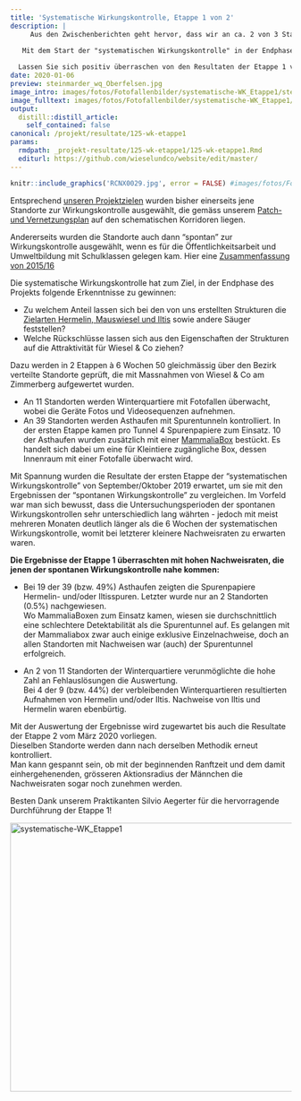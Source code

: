 ```yaml
---
title: 'Systematische Wirkungskontrolle, Etappe 1 von 2'
description: |
     Aus den Zwischenberichten geht hervor, dass wir an ca. 2 von 3 Standorten der "spontanen Wirkungskontrolle" die Zielarten Hermelin und/oder Iltis nachweisen konnten.  
     
   Mit dem Start der "systematischen Wirkungskontrolle" in der Endphase des Projekts stieg die Spannung, ob sich die hohen Nachweisraten bestätigen lassen würden. 

  Lassen Sie sich positiv überraschen von den Resultaten der Etappe 1 von 2:
date: 2020-01-06
preview: steinmarder_wq_Oberfelsen.jpg
image_intro: images/fotos/Fotofallenbilder/systematische-WK_Etappe1/steinmarder_wq_Oberfelsen.jpg
image_fulltext: images/fotos/Fotofallenbilder/systematische-WK_Etappe1/RCNX0029.jpg
output:
  distill::distill_article:
    self_contained: false
canonical: /projekt/resultate/125-wk-etappe1
params:
  rmdpath: _projekt-resultate/125-wk-etappe1/125-wk-etappe1.Rmd
  editurl: https://github.com/wieselundco/website/edit/master/
---
```



```r
knitr::include_graphics('RCNX0029.jpg', error = FALSE) #images/fotos/Fotofallenbilder/systematische-WK_Etappe1/RCNX0029.jpg
```
  Entsprechend [unseren Projektzielen](WiCoZ_Phase_2_Projektbeschrieb.pdf) wurden bisher einerseits jene Standorte zur Wirkungskontrolle ausgewählt, die gemäss unserem [Patch- und Vernetzungsplan](AnhangC_Patch_Vernetzungsplanung.1.pdf) auf den schematischen Korridoren liegen.  
 
  Andererseits wurden die Standorte auch dann "spontan" zur Wirkungskontrolle ausgewählt, wenn es für die Öffentlichkeitsarbeit und Umweltbildung mit Schulklassen gelegen kam. Hier eine [Zusammenfassung von 2015/16](/wirkungskontrolle/80-massnahmen-sind-nachweislich-attrakti/)
 
  Die systematische Wirkungskontrolle hat zum Ziel, in der Endphase des
Projekts folgende Erkenntnisse zu gewinnen: 

-   Zu welchem Anteil lassen sich bei den von uns erstellten Strukturen  die [Zielarten Hermelin, Mauswiesel und Iltis](/Unsere-Zielarten.html) sowie andere Säuger feststellen?
-   Welche Rückschlüsse lassen sich aus den Eigenschaften der Strukturen auf die Attraktivität für Wiesel & Co ziehen?

Dazu werden in 2 Etappen à 6 Wochen 50 gleichmässig über den Bezirk
verteilte Standorte geprüft, die mit Massnahmen von Wiesel & Co am
Zimmerberg aufgewertet wurden.

-   An 11 Standorten werden Winterquartiere mit Fotofallen überwacht,
    wobei die Geräte Fotos und Videosequenzen aufnehmen.
-   An 39 Standorten werden Asthaufen mit Spurentunneln kontrolliert. In
    der ersten Etappe kamen pro Tunnel 4 Spurenpapiere zum Einsatz. 10 der
    Asthaufen wurden zusätzlich mit einer
    [MammaliaBox](/wissenschaft-externe-projekte/126-mammaliabox/)
    bestückt. Es handelt sich dabei um eine für Kleintiere zugängliche
    Box, dessen Innenraum mit einer Fotofalle überwacht wird. 

Mit Spannung wurden die Resultate der ersten Etappe der "systematischen
Wirkungskontrolle" von September/Oktober 2019 erwartet, um sie mit den
Ergebnissen der "spontanen Wirkungskontrolle" zu vergleichen. Im Vorfeld
war man sich bewusst, dass die Untersuchungsperioden der spontanen
Wirkungskontrollen sehr unterschiedlich lang währten - jedoch mit meist
mehreren Monaten deutlich länger als die 6 Wochen der systematischen
Wirkungskontrolle, womit bei letzterer kleinere Nachweisraten zu
erwarten waren. 

**Die Ergebnisse der Etappe 1 überraschten mit hohen Nachweisraten, die
jenen der spontanen Wirkungskontrolle nahe kommen:**

-   Bei 19 der 39 (bzw. 49%) Asthaufen zeigten die
    Spurenpapiere Hermelin- und/oder Iltisspuren. Letzter wurde nur an 2
    Standorten (0.5%) nachgewiesen.  
    Wo MammaliaBoxen zum Einsatz kamen, wiesen sie durchschnittlich eine
    schlechtere Detektabilität als die Spurentunnel auf. Es gelangen mit
    der Mammaliabox zwar auch einige exklusive Einzelnachweise, doch an
    allen Standorten mit Nachweisen war (auch) der Spurentunnel
    erfolgreich.  
      
-   An 2 von 11 Standorten der Winterquartiere verunmöglichte die hohe
    Zahl an Fehlauslösungen die Auswertung.  
    Bei 4 der 9 (bzw. 44%) der verbleibenden Winterquartieren
    resultierten Aufnahmen von Hermelin und/oder Iltis. Nachweise von
    Iltis und Hermelin waren ebenbürtig.

Mit der Auswertung der Ergebnisse wird zugewartet bis auch die Resultate
der Etappe 2 vom März 2020 vorliegen.   
Dieselben Standorte werden dann nach derselben Methodik erneut
kontrolliert.   
Man kann gespannt sein, ob mit der beginnenden Ranftzeit und dem damit
einhergehenenden, grösseren Aktionsradius der Männchen die Nachweisraten
sogar noch zunehmen werden.

Besten Dank unserem Praktikanten Silvio Aegerter für die hervorragende
Durchführung der Etappe 1! 

<!-- <span style="font-size: 12.16px;">{gallery}fotos/Fotofallenbilder/systematische-WK\_Etappe1{/gallery}</span> -->

<a data-flickr-embed="true" href="https://www.flickr.com/photos/193617721@N08/albums/72157719611423612" title="systematische-WK_Etappe1"><img src="https://live.staticflickr.com/65535/51340445641_cd9ef511ae_z.jpg" width="640" height="480" alt="systematische-WK_Etappe1"></a><script async src="//embedr.flickr.com/assets/client-code.js" charset="utf-8"></script>
 

 

 

```r



```

<!--http://wieselundco.ch/projekt/resultate/125-wk-etappe1-->
